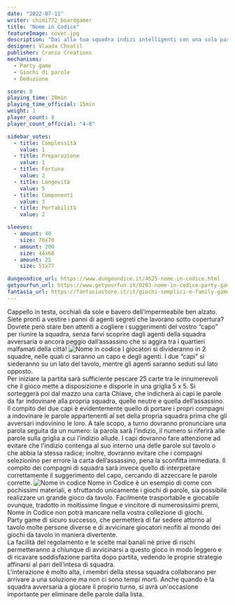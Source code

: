 ```yaml
---
date: "2022-07-11"
writer: chimi772_boardgamer
title: "Nome in Codice"
featureImage: cover.jpg
description: "Dai alla tua squadra indizi intelligenti con una sola parola, per aiutarli a individuare i loro agenti sul campo"
designer: Vlaada Chvatil
publisher: Cranio Creations
mechanisms:
  - Party game
  - Giochi di parole
  - Deduzione

score: 8
playing_time: 20min
playing_time_official: 15min
weight: 1
player_count: 8
player_count_official: "4-8"

sidebar_votes:
  - title: Complessità
    value: 1
  - title: Preparazione
    value: 1
  - title: Fortuna
    value: 2
  - title: Longevità
    value: 5
  - title: Componenti
    value: 3
  - title: Portabilità
    value: 2

sleeves:
  - amount: 40
    size: 70x70
  - amount: 200
    size: 44x68
  - amount: 25
    size: 51x77

dungeondice_url: https://www.dungeondice.it/4625-nome-in-codice.html
getyourfun_url: https://www.getyourfun.it/0203-nome-in-codice-party-game.html
fantasia_url: https://fantasiastore.it/it/giochi-semplici-e-family-games/710-nome-in-codice.html
---
```


<Setting>
  Cappello in testa, occhiali da sole e bavero dell’impermeabile ben alzato.
  Siete pronti a vestire i panni di agenti segreti che lavorano sotto copertura?
  Dovrete però stare ben attenti a cogliere i suggerimenti del vostro “capo” per
  riunire la squadra, senza farvi scoprire dagli agenti della squadra avversaria
  o ancora peggio dall’assassino che si aggira tra i quartieri malfamati della
  città!
</Setting>

<img src="./game1.jpg" alt="Nome in codice" />

<Rules>
  I giocatori si divideranno in 2 squadre, nelle quali ci saranno un capo e
  degli agenti. I due “capi” si siederanno su un lato del tavolo, mentre gli
  agenti saranno seduti sul lato opposto.
  <br />
  Per iniziare la partita sarà sufficiente pescare 25 carte tra le innumerevoli
  che il gioco mette a disposizione e disporle in una griglia 5 x 5. Si
  sorteggerà poi dal mazzo una carta Chiave, che indicherà ai capi le parole da
  far indovinare alla propria squadra, quelle neutre e quella dell’assassino. Il
  compito dei due capi è evidentemente quello di portare i propri compagni a
  indovinare le parole appartenenti al set della propria squadra prima che gli
  avversari indovinino le loro. A tale scopo, a turno dovranno pronunciare una
  parola seguita da un numero: la parola sarà l’indizio, il numero si riferirà
  alle parole sulla griglia a cui l’indizio allude. I capi dovranno fare
  attenzione ad evitare che l'indizio contenga al suo interno una delle parole
  sul tavolo o che abbia la stessa radice; inoltre, dovranno evitare che i
  compagni selezionino per errore la carta dell’assassino, pena la sconfitta
  immediata. Il compito dei compagni di squadra sarà invece quello di
  interpretare correttamente il suggerimento del capo, cercando di azzeccare le
  parole corrette.
</Rules>

<img src="./game2.jpg" alt="Nome in codice" />

<Feedback>
  Nome in Codice è un esempio di come con pochissimi materiali, e sfruttando
  unicamente i giochi di parole, sia possibile realizzare un grande gioco da
  tavolo. Facilmente trasportabile e giocabile ovunque, tradotto in moltissime
  lingue e vincitore di numerosissimi premi, Nome in Codice non potrà mancare
  nella vostra collezione di giochi.
  <br />
  Party game di sicuro successo, che permetterà di far sedere attorno al tavolo
  molte persone diverse e di avvicinare giocatori neofiti al mondo dei giochi da
  tavolo in maniera divertente.
  <br />
  La facilità del regolamento e le scelte mai banali né prive di rischi
  permetteranno a chiunque di avvicinarsi a questo gioco in modo leggero e di
  ricavare soddisfazione partita dopo partita, vedendo le proprie strategie
  affinarsi al pari dell’intesa di squadra.
  <br />
  L'interazione è molto alta, i membri della stessa squadra collaborano per
  arrivare a una soluzione ma non ci sono tempi morti. Anche quando è la squadra
  avversaria a giocare il proprio turno, si avrà un'occasione importante per
  eliminare delle parole dalla lista.
</Feedback>

<Instagram id="Cf3kYHAD8pO" />
